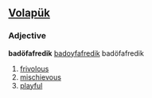 ==[[Volapük]]==
===Adjective===
'''badöfafredik'''
[[badoyfafredik]] badöfafredik
# [[frivolous]]
# [[mischievous]]
# [[playful]]